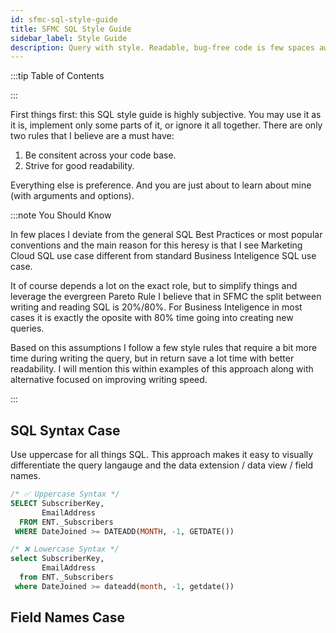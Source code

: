 ```yaml
---
id: sfmc-sql-style-guide
title: SFMC SQL Style Guide
sidebar_label: Style Guide
description: Query with style. Readable, bug-free code is few spaces away.
---
```



<LeadText content='Query with style. Readable, bug-free code is few spaces away.' />

:::tip Table of Contents

<TOCInline toc={toc} />

:::

First things first: this SQL style guide is highly subjective. You may use it as it is, implement only some parts of it, or ignore it all together. There are only two rules that I believe are a must have:

1. Be consitent across your code base.
2. Strive for good readability.

Everything else is preference. And you are just about to learn about mine (with arguments and options).

:::note You Should Know

In few places I deviate from the general SQL Best Practices or most popular conventions and the main reason for this heresy is that I see Marketing Cloud SQL use case different from standard Business Inteligence SQL use case.

It of course depends a lot on the exact role, but to simplify things and leverage the evergreen Pareto Rule I believe that in SFMC the split between writing and reading SQL is 20%/80%. For Business Inteligence in most cases it is exactly the oposite with 80% time going into creating new queries.

Based on this assumptions I follow a few style rules that require a bit more time during writing the query, but in return save a lot time with better readability. I will mention this within examples of this approach along with alternative focused on improving writing speed.

:::

## SQL Syntax Case

Use uppercase for all things SQL. This approach makes it easy to visually differentiate the query langauge and the data extension / data view / field names.

```sql
/* ✅ Uppercase Syntax */
SELECT SubscriberKey,
       EmailAddress
  FROM ENT._Subscribers
 WHERE DateJoined >= DATEADD(MONTH, -1, GETDATE())

/* ❌ Lowercase Syntax */
select SubscriberKey,
       EmailAddress
  from ENT._Subscribers
 where DateJoined >= dateadd(month, -1, getdate())
```

## Field Names Case